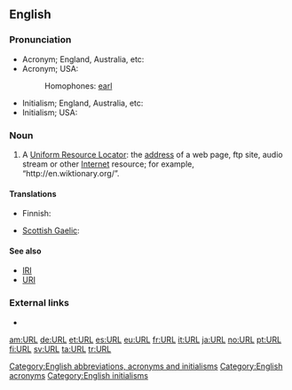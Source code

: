 ==English==

===Pronunciation===
* Acronym; England, Australia, etc: {{IPA|/ɜːl/}}
* Acronym; USA: {{IPA|/ɝl/}}
*: {{rhymes|ɜː(r)l}}
*: Homophones: [[earl]]
* Initialism; England, Australia, etc: {{IPA|/ˈjuːˌɑːˌrel/}}
* Initialism; USA: {{IPA|/ˈjuːˌɑːrˌel/}}

===Noun===
{{en-noun}}

# A [[Uniform Resource Locator]]: the [[address]] of a web page, ftp site, audio stream or other [[Internet]] resource; for example, “<nowiki>http://en.wiktionary.org/</nowiki>”.

====Translations====
{{trans-top|URL}}
* Finnish: {{t|fi|web-osoite}}
{{trans-mid}}
* [[Scottish Gaelic]]: {{t|gd|seòladh-lìn|m}}
{{trans-bottom}}

====See also====
* [[IRI]]
* [[URI]]

===External links===
* {{pedialite}}

[[Category:English abbreviations, acronyms and initialisms]]
[[Category:English acronyms]]
[[Category:English initialisms]]

[[am:URL]]
[[de:URL]]
[[et:URL]]
[[es:URL]]
[[eu:URL]]
[[fr:URL]]
[[it:URL]]
[[ja:URL]]
[[no:URL]]
[[pt:URL]]
[[fi:URL]]
[[sv:URL]]
[[ta:URL]]
[[tr:URL]]